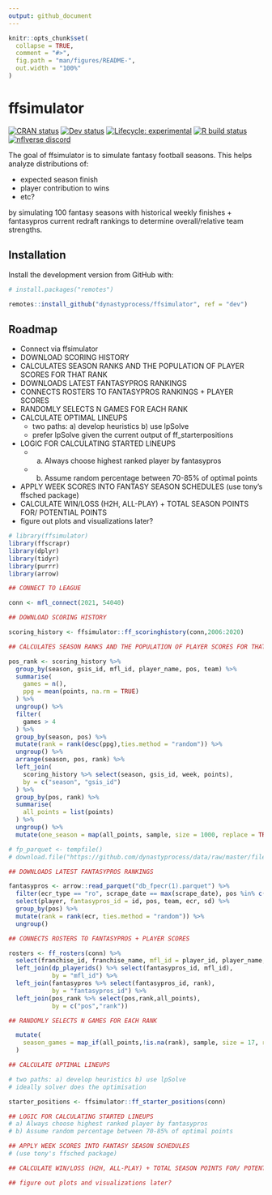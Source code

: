 ```yaml
---
output: github_document
---
```


<!-- README.md is generated from README.Rmd. Please edit that file -->

```r
knitr::opts_chunk$set(
  collapse = TRUE,
  comment = "#>",
  fig.path = "man/figures/README-",
  out.width = "100%"
)
```

# ffsimulator

<!-- badges: start -->
[![CRAN status](https://img.shields.io/cran/v/ffsimulator?style=flat-square&logo=R&label=CRAN)](https://CRAN.R-project.org/package=ffsimulator) [![Dev status](https://img.shields.io/github/r-package/v/dynastyprocess/ffsimulator/main?label=dev&style=flat-square&logo=github)](https://ffsimulator.dynastyprocess.com/dev/) [![Lifecycle: experimental](https://img.shields.io/badge/lifecycle-experimental-orange.svg?style=flat-square)](https://lifecycle.r-lib.org/articles/stages.html) [![R build status](https://img.shields.io/github/workflow/status/dynastyprocess/ffsimulator/R-CMD-check?label=R%20check&style=flat-square&logo=github)](https://github.com/DynastyProcess/ffsimulator/actions) [![nflverse discord](https://img.shields.io/discord/591914197219016707.svg?color=5865F2&label=nflverse%20discord&logo=discord&logoColor=5865F2&style=flat-square)](https://discord.com/invite/5Er2FBnnQa)

<!-- badges: end -->

The goal of ffsimulator is to simulate fantasy football seasons. This helps analyze distributions of:

- expected season finish
- player contribution to wins
- etc?

by simulating 100 fantasy seasons with historical weekly finishes + fantasypros current redraft rankings to determine overall/relative team strengths. 

## Installation

Install the development version from GitHub with:

```r
# install.packages("remotes")

remotes::install_github("dynastyprocess/ffsimulator", ref = "dev")
```

## Roadmap

- Connect via ffsimulator
- DOWNLOAD SCORING HISTORY
- CALCULATES SEASON RANKS AND THE POPULATION OF PLAYER SCORES FOR THAT RANK
- DOWNLOADS LATEST FANTASYPROS RANKINGS
- CONNECTS ROSTERS TO FANTASYPROS RANKINGS + PLAYER SCORES 
- RANDOMLY SELECTS N GAMES FOR EACH RANK
- CALCULATE OPTIMAL LINEUPS
  - two paths: a) develop heuristics b) use lpSolve
  - prefer lpSolve given the current output of ff_starterpositions
- LOGIC FOR CALCULATING STARTED LINEUPS
  - a) Always choose highest ranked player by fantasypros
  - b) Assume random percentage between 70-85% of optimal points
- APPLY WEEK SCORES INTO FANTASY SEASON SCHEDULES (use tony's ffsched package)
- CALCULATE WIN/LOSS (H2H, ALL-PLAY) + TOTAL SEASON POINTS FOR/ POTENTIAL POINTS
- figure out plots and visualizations later? 

```r

# library(ffsimulator)
library(ffscrapr)
library(dplyr)
library(tidyr)
library(purrr)
library(arrow)

## CONNECT TO LEAGUE

conn <- mfl_connect(2021, 54040)

## DOWNLOAD SCORING HISTORY

scoring_history <- ffsimulator::ff_scoringhistory(conn,2006:2020)

## CALCULATES SEASON RANKS AND THE POPULATION OF PLAYER SCORES FOR THAT RANK

pos_rank <- scoring_history %>% 
  group_by(season, gsis_id, mfl_id, player_name, pos, team) %>% 
  summarise(
    games = n(),
    ppg = mean(points, na.rm = TRUE)
  ) %>% 
  ungroup() %>% 
  filter(
    games > 4
  ) %>% 
  group_by(season, pos) %>% 
  mutate(rank = rank(desc(ppg),ties.method = "random")) %>% 
  ungroup() %>% 
  arrange(season, pos, rank) %>% 
  left_join(
    scoring_history %>% select(season, gsis_id, week, points),
    by = c("season", "gsis_id")
  ) %>% 
  group_by(pos, rank) %>% 
  summarise(
    all_points = list(points)
  ) %>% 
  ungroup() %>% 
  mutate(one_season = map(all_points, sample, size = 1000, replace = TRUE))

# fp_parquet <- tempfile()
# download.file("https://github.com/dynastyprocess/data/raw/master/files/db_fpecr.parquet",fp_parquet)

## DOWNLOADS LATEST FANTASYPROS RANKINGS

fantasypros <- arrow::read_parquet("db_fpecr(1).parquet") %>% 
  filter(ecr_type == "ro", scrape_date == max(scrape_date), pos %in% c("QB","RB","WR","TE")) %>% 
  select(player, fantasypros_id = id, pos, team, ecr, sd) %>% 
  group_by(pos) %>% 
  mutate(rank = rank(ecr, ties.method = "random")) %>% 
  ungroup()

## CONNECTS ROSTERS TO FANTASYPROS + PLAYER SCORES 

rosters <- ff_rosters(conn) %>% 
  select(franchise_id, franchise_name, mfl_id = player_id, player_name, pos, team, age) %>% 
  left_join(dp_playerids() %>% select(fantasypros_id, mfl_id),
            by = "mfl_id") %>% 
  left_join(fantasypros %>% select(fantasypros_id, rank),
            by = "fantasypros_id") %>% 
  left_join(pos_rank %>% select(pos,rank,all_points),
            by = c("pos","rank"))

## RANDOMLY SELECTS N GAMES FOR EACH RANK

  mutate(
    season_games = map_if(all_points,!is.na(rank), sample, size = 17, replace = TRUE)
  )

## CALCULATE OPTIMAL LINEUPS

# two paths: a) develop heuristics b) use lpSolve
# ideally solver does the optimisation

starter_positions <- ffsimulator::ff_starter_positions(conn)

## LOGIC FOR CALCULATING STARTED LINEUPS
# a) Always choose highest ranked player by fantasypros
# b) Assume random percentage between 70-85% of optimal points

## APPLY WEEK SCORES INTO FANTASY SEASON SCHEDULES
# (use tony's ffsched package)

## CALCULATE WIN/LOSS (H2H, ALL-PLAY) + TOTAL SEASON POINTS FOR/ POTENTIAL POINTS

## figure out plots and visualizations later? 

```


